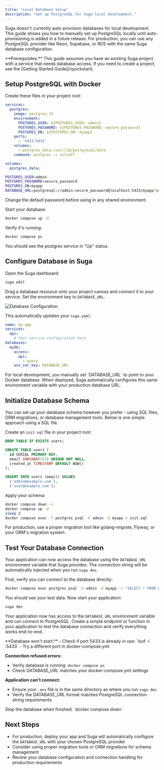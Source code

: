 ```yaml
---
title: "Local Database Setup"
description: "Set up PostgreSQL for Suga local development."
---
```


Suga doesn't currently auto-provision databases for local development. This guide shows you how to manually set up PostgreSQL locally until auto-provisioning is added in a future release. For production, you can use any PostgreSQL provider like Neon, Supabase, or RDS with the same Suga database configuration.

<Note>
  **Prerequisites:** This guide assumes you have an existing Suga project with a service that needs database access. If you need to create a project, see the [Getting Started Guide](/quickstart).
</Note>

## Setup PostgreSQL with Docker

Create these files in your project root:

```yaml title="docker-compose.yml" icon="docker"
services:
  postgres:
    image: postgres:15
    environment:
      POSTGRES_USER: ${POSTGRES_USER:-admin}
      POSTGRES_PASSWORD: ${POSTGRES_PASSWORD:-secure_password}
      POSTGRES_DB: ${POSTGRES_DB:-myapp}
    ports:
      - '5433:5432'
    volumes:
      - postgres_data:/var/lib/postgresql/data
    command: postgres -c ssl=off

volumes:
  postgres_data:
```

```bash title=".env" icon="shield-check"
POSTGRES_USER=admin
POSTGRES_PASSWORD=secure_password
POSTGRES_DB=myapp
DATABASE_URL=postgresql://admin:secure_password@localhost:5433/myapp?sslmode=disable
```

<Warning>
  Change the default password before using in any shared environment.
</Warning>

Start your database:

```bash title="Start Database" icon="play"
docker compose up -d
```

Verify it's running:

```bash title="Verify Database" icon="circle-check"
docker compose ps
```

You should see the postgres service in "Up" status.

## Configure Database in Suga

Open the Suga dashboard:

```bash title="Open Suga Editor" icon="pencil-ruler"
suga edit
```

Drag a database resource onto your project canvas and connect it to your service. Set the environment key to `DATABASE_URL`.

![Database Configuration](/images/database.png)

This automatically updates your `suga.yaml`:

```yaml title="suga.yaml" icon="file-code"
name: my-app
services:
  api:
    # Your service configuration here
databases:
  mydb:
    access:
      api:
        - query
    env_var_key: DATABASE_URL
```

<Info>
  For local development, you manually set `DATABASE_URL` to point to your Docker database. When deployed, Suga automatically configures this same environment variable with your production database URL.
</Info>

## Initialize Database Schema

You can set up your database schema however you prefer - using SQL files, ORM migrations, or database management tools. Below is one simple approach using a SQL file.

Create an `init.sql` file in your project root:

```sql title="init.sql" icon="database"
DROP TABLE IF EXISTS users;

CREATE TABLE users (
  id SERIAL PRIMARY KEY,
  email VARCHAR(255) UNIQUE NOT NULL,
  created_at TIMESTAMP DEFAULT NOW()
);

INSERT INTO users (email) VALUES
  ('admin@example.com'),
  ('user@example.com');
```

Apply your schema:

```bash title="Reset Database with Schema" icon="refresh-cw"
docker compose down -v
docker compose up -d
sleep 2
docker compose exec -T postgres psql -U admin -d myapp < init.sql
```

<Tip>
  For production, use a proper migration tool like golang-migrate, Flyway, or your ORM's migration system.
</Tip>

## Test Your Database Connection

Your application can now access the database using the `DATABASE_URL` environment variable that Suga provides. The connection string will be automatically injected when you run `suga dev`.

First, verify you can connect to the database directly:

```bash title="Test Direct Connection" icon="database"
docker compose exec postgres psql -U admin -d myapp -c "SELECT * FROM users;"
```

You should see your test data. Now start your application:

```bash title="Start Your Application" icon="rocket"
suga dev
```

Your application now has access to the `DATABASE_URL` environment variable and can connect to PostgreSQL. Create a simple endpoint or function in your application to test the database connection and verify everything works end-to-end.

<Expandable title="Troubleshooting" defaultOpen={false}>
  **Database won't start:**
  - Check if port 5433 is already in use: `lsof -i :5433`
  - Try a different port in docker-compose.yml

  **Connection refused errors:**
  - Verify database is running: `docker compose ps`
  - Check DATABASE_URL matches your docker-compose.yml settings

  **Application can't connect:**
  - Ensure your `.env` file is in the same directory as where you run `suga dev`
  - Verify the DATABASE_URL format matches PostgreSQL connection string requirements
</Expandable>

<Info>
  Stop the database when finished: `docker compose down`
</Info>

## Next Steps

- For production, deploy your app and Suga will automatically configure the `DATABASE_URL` with your chosen PostgreSQL provider
- Consider using proper migration tools or ORM migrations for schema management  
- Review your database configuration and connection handling for production requirements
